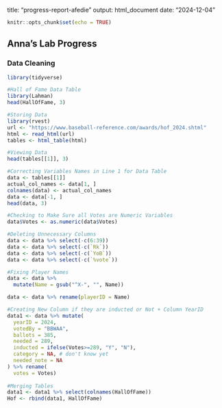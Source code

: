 title: "progress-report-afedie"
output: html_document
date: "2024-12-04"


```r
knitr::opts_chunk$set(echo = TRUE)
```

## Anna's Lab Progress
### Data Cleaning

```r
library(tidyverse)

#Hall of Fame Data Table
library(Lahman)
head(HallOfFame, 3)

#Storing Data
library(rvest)
url <- "https://www.baseball-reference.com/awards/hof_2024.shtml"
html <- read_html(url)
tables <- html_table(html)

#Viewing Data
head(tables[[1]], 3)

#Correcting Variables Names in Line 1 for Data Table
data <- tables[[1]]
actual_col_names <- data[1, ]
colnames(data) <- actual_col_names
data <- data[-1, ]
head(data, 3)

#Checking to Make Sure all Votes are Numeric Variables
data$Votes <- as.numeric(data$Votes)

#Deleting Unnecessary Columns
data <- data %>% select(-c(6:39))
data <- data %>% select(-c(`Rk`))
data <- data %>% select(-c(`YoB`))
data <- data %>% select(-c(`%vote`))

#Fixing Player Names
data <- data %>%
  mutate(Name = gsub("^X-", "", Name))

data <- data %>% rename(playerID = Name)

#Creating New Column if they are inducted or Not + Column YearID
data1 <- data %>% mutate(
  yearID = 2024,
  votedBy = "BBWAA",
  ballots = 385,
  needed = 289,
  inducted = ifelse(Votes>=289, "Y", "N"),
  category = NA, # don't know yet
  needed_note = NA
) %>% rename(
  votes = Votes)
  
#Merging Tables
data1 <- data1 %>% select(colnames(HallOfFame))
Hof <- rbind(data1, HallOfFame)

```



